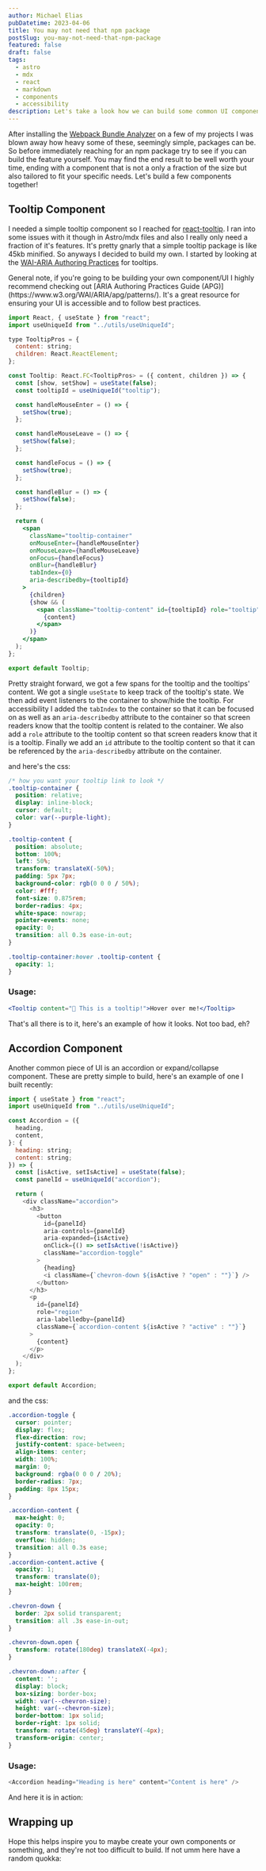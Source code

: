 ```yaml
---
author: Michael Elias
pubDatetime: 2023-04-06
title: You may not need that npm package
postSlug: you-may-not-need-that-npm-package
featured: false
draft: false
tags:
  - astro
  - mdx
  - react
  - markdown
  - components
  - accessibility
description: Let's take a look how we can build some common UI components rather than reaching for another npm package or something
---
```




After installing the [Webpack Bundle Analyzer](https://www.npmjs.com/package/webpack-bundle-analyzer) on a few of my projects I was blown away how heavy some of these, seemingly simple, packages can be. So before immediately reaching for an npm package try to see if you can build the feature yourself. You may find the end result to be well worth your time, ending with a component that is not a only a fraction of the size but also tailored to fit your specific needs. Let's build a few components together!

## Tooltip Component

I needed a simple tooltip component so I reached for [react-tooltip](https://www.npmjs.com/package/react-tooltip). I ran into some issues with it though in Astro/mdx files and also I really only need a fraction of it's features. It's pretty gnarly that a simple tooltip package is like 45kb minified. So anyways I decided to build my own. I started by looking at the [WAI-ARIA Authoring Practices](https://www.w3.org/WAI/ARIA/apg/patterns/tooltip/) for tooltips.  

<aside>
<Icon pack="ion" name="information-circle-outline" className="float-left translate-y-[3px] -translate-x-1" />
General note, if you're going to be building your own component/UI I highly recommend checking out [ARIA Authoring Practices Guide (APG)](https://www.w3.org/WAI/ARIA/apg/patterns/). It's a great resource for ensuring your UI is accessible and to follow best practices.
</aside>

```jsx
import React, { useState } from "react";
import useUniqueId from "../utils/useUniqueId";

type TooltipPros = {
  content: string;
  children: React.ReactElement;
};

const Tooltip: React.FC<TooltipPros> = ({ content, children }) => {
  const [show, setShow] = useState(false);
  const tooltipId = useUniqueId("tooltip");

  const handleMouseEnter = () => {
    setShow(true);
  };

  const handleMouseLeave = () => {
    setShow(false);
  };

  const handleFocus = () => {
    setShow(true);
  };

  const handleBlur = () => {
    setShow(false);
  };

  return (
    <span
      className="tooltip-container"
      onMouseEnter={handleMouseEnter}
      onMouseLeave={handleMouseLeave}
      onFocus={handleFocus}
      onBlur={handleBlur}
      tabIndex={0}
      aria-describedby={tooltipId}
    >
      {children}
      {show && (
        <span className="tooltip-content" id={tooltipId} role="tooltip">
          {content}
        </span>
      )}
    </span>
  );
};

export default Tooltip;
```

Pretty straight forward, we got a few spans for the tooltip and the tooltips' content. We got a single `useState` to keep track of the tooltip's state. We then add event listeners to the container to show/hide the tooltip. For accessibility I added the `tabIndex` to the container so that it can be focused on as well as an `aria-describedby` attribute to the container so that screen readers know that the tooltip content is related to the container. We also add a `role` attribute to the tooltip content so that screen readers know that it is a tooltip. Finally we add an `id` attribute to the tooltip content so that it can be referenced by the `aria-describedby` attribute on the container.

and here's the css:

```css
/* how you want your tooltip link to look */
.tooltip-container {
  position: relative;
  display: inline-block;
  cursor: default;
  color: var(--purple-light);
}

.tooltip-content {
  position: absolute;
  bottom: 100%;
  left: 50%;
  transform: translateX(-50%);
  padding: 5px 7px;
  background-color: rgb(0 0 0 / 50%);
  color: #fff;
  font-size: 0.875rem;
  border-radius: 4px;
  white-space: nowrap;
  pointer-events: none;
  opacity: 0;
  transition: all 0.3s ease-in-out;
}

.tooltip-container:hover .tooltip-content {
  opacity: 1;
}
```

### Usage:

```jsx
<Tooltip content="🎉 This is a tooltip!">Hover over me!</Tooltip>
```

That's all there is to it, here's an <Tooltip client:load content="🎉 This is a tooltip!">example</Tooltip> of how it looks. Not too bad, eh?

## Accordion Component

Another common piece of UI is an accordion or expand/collapse component. These are pretty simple to build, here's an example of one I built recently:

```js
import { useState } from "react";
import useUniqueId from "../utils/useUniqueId";

const Accordion = ({
  heading,
  content,
}: {
  heading: string;
  content: string;
}) => {
  const [isActive, setIsActive] = useState(false);
  const panelId = useUniqueId("accordion");

  return (
    <div className="accordion">
      <h3>
        <button
          id={panelId}
          aria-controls={panelId}
          aria-expanded={isActive}
          onClick={() => setIsActive(!isActive)}
          className="accordion-toggle"
        >
          {heading}
          <i className={`chevron-down ${isActive ? "open" : ""}`} />
        </button>
      </h3>
      <p
        id={panelId}
        role="region"
        aria-labelledby={panelId}
        className={`accordion-content ${isActive ? "active" : ""}`}
      >
        {content}
      </p>
    </div>
  );
};

export default Accordion;
```

and the css:

```css
.accordion-toggle {
  cursor: pointer;
  display: flex;
  flex-direction: row;
  justify-content: space-between;
  align-items: center;
  width: 100%;
  margin: 0;
  background: rgba(0 0 0 / 20%);
  border-radius: 7px;
  padding: 8px 15px;
}

.accordion-content {
  max-height: 0;
  opacity: 0;
  transform: translate(0, -15px);
  overflow: hidden;
  transition: all 0.3s ease;
}
.accordion-content.active {
  opacity: 1;
  transform: translate(0);
  max-height: 100rem;
}

.chevron-down {
  border: 2px solid transparent;
  transition: all .3s ease-in-out;
}

.chevron-down.open {
  transform: rotate(180deg) translateX(-4px);
}

.chevron-down::after {
  content: '';
  display: block;
  box-sizing: border-box;
  width: var(--chevron-size);
  height: var(--chevron-size);
  border-bottom: 1px solid;
  border-right: 1px solid;
  transform: rotate(45deg) translateY(-4px);
  transform-origin: center;
}
```

### Usage:
```js
<Accordion heading="Heading is here" content="Content is here" />
```

And here it is in action:

<Accordion client:load heading="Who's the best guitarist of all time?" content="Tony Iommi 🎸🤘🧙🏻‍♂️⚡️" />

## Wrapping up

Hope this helps inspire you to maybe create your own components or something, and they're not too difficult to build. If not umm here have a random quokka:

<RandomQuokka client:load />